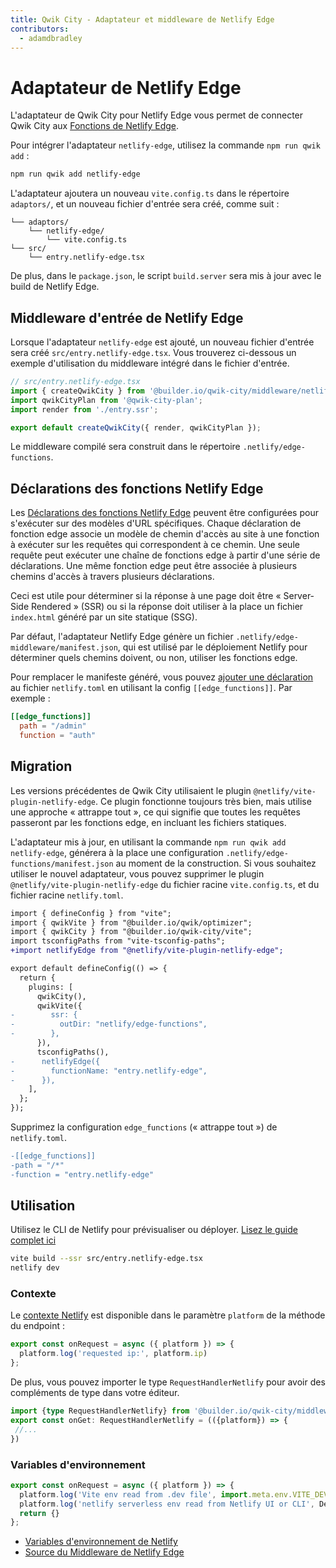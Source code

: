 ```yaml
---
title: Qwik City - Adaptateur et middleware de Netlify Edge
contributors:
  - adamdbradley
---
```


# Adaptateur de Netlify Edge

L'adaptateur de Qwik City pour Netlify Edge vous permet de connecter Qwik City aux [Fonctions de Netlify Edge](https://docs.netlify.com/edge-functions/overview/).

Pour intégrer l'adaptateur `netlify-edge`, utilisez la commande `npm run qwik add` :

```bash
npm run qwik add netlify-edge
```

L'adaptateur ajoutera un nouveau `vite.config.ts` dans le répertoire `adaptors/`, et un nouveau fichier d'entrée sera créé, comme suit :

```
└── adaptors/
    └── netlify-edge/
        └── vite.config.ts
└── src/
    └── entry.netlify-edge.tsx
```

De plus, dans le `package.json`, le script `build.server` sera mis à jour avec le build de Netlify Edge.

## Middleware d'entrée de Netlify Edge

Lorsque l'adaptateur `netlify-edge` est ajouté, un nouveau fichier d'entrée sera créé `src/entry.netlify-edge.tsx`. Vous trouverez ci-dessous un exemple d'utilisation du middleware intégré dans le fichier d'entrée.

```typescript
// src/entry.netlify-edge.tsx
import { createQwikCity } from '@builder.io/qwik-city/middleware/netlify-edge';
import qwikCityPlan from '@qwik-city-plan';
import render from './entry.ssr';

export default createQwikCity({ render, qwikCityPlan });
```

Le middleware compilé sera construit dans le répertoire `.netlify/edge-functions`.

## Déclarations des fonctions Netlify Edge

Les [Déclarations des fonctions Netlify Edge](https://docs.netlify.com/edge-functions/declarations/) peuvent être configurées pour s'exécuter sur des modèles d'URL spécifiques. Chaque déclaration de fonction edge associe un modèle de chemin d'accès au site à une fonction à exécuter sur les requêtes qui correspondent à ce chemin. Une seule requête peut exécuter une chaîne de fonctions edge à partir d'une série de déclarations. Une même fonction edge peut être associée à plusieurs chemins d'accès à travers plusieurs déclarations.

Ceci est utile pour déterminer si la réponse à une page doit être « Server-Side Rendered » (SSR) ou si la réponse doit utiliser à la place un fichier `index.html` généré par un site statique (SSG).

Par défaut, l'adaptateur Netlify Edge génère un fichier `.netlify/edge-middleware/manifest.json`, qui est utilisé par le déploiement Netlify pour déterminer quels chemins doivent, ou non, utiliser les fonctions edge.

Pour remplacer le manifeste généré, vous pouvez [ajouter une déclaration](https://docs.netlify.com/edge-functions/declarations/#add-a-declaration) au fichier `netlify.toml` en utilisant la config `[[edge_functions]]`. Par exemple :

```toml
[[edge_functions]]
  path = "/admin"
  function = "auth"
```

## Migration

Les versions précédentes de Qwik City utilisaient le plugin `@netlify/vite-plugin-netlify-edge`. Ce plugin fonctionne toujours très bien, mais utilise une approche « attrappe tout », ce qui signifie que toutes les requêtes passeront par les fonctions edge, en incluant les fichiers statiques.

L'adaptateur mis à jour, en utilisant la commande `npm run qwik add netlify-edge`, générera à la place une configuration `.netlify/edge-functions/manifest.json` au moment de la construction. Si vous souhaitez utiliser le nouvel adaptateur, vous pouvez supprimer le plugin `@netlify/vite-plugin-netlify-edge` du fichier racine `vite.config.ts`, et du fichier racine `netlify.toml`.

```diff
import { defineConfig } from "vite";
import { qwikVite } from "@builder.io/qwik/optimizer";
import { qwikCity } from "@builder.io/qwik-city/vite";
import tsconfigPaths from "vite-tsconfig-paths";
+import netlifyEdge from "@netlify/vite-plugin-netlify-edge";

export default defineConfig(() => {
  return {
    plugins: [
      qwikCity(),
      qwikVite({
-        ssr: {
-          outDir: "netlify/edge-functions",
-        },
      }),
      tsconfigPaths(),
-      netlifyEdge({
-        functionName: "entry.netlify-edge",
-      }),
    ],
  };
});
```

Supprimez la configuration `edge_functions` (« attrappe tout ») de `netlify.toml`.

```diff
-[[edge_functions]]
-path = "/*"
-function = "entry.netlify-edge"
```

## Utilisation

Utilisez le CLI de Netlify pour prévisualiser ou déployer. [Lisez le guide complet ici](https://github.com/BuilderIO/qwik/blob/main/starters/servers/netlify-edge/README.md)

```bash
vite build --ssr src/entry.netlify-edge.tsx
netlify dev
```

### Contexte

Le [contexte Netlify](https://docs.netlify.com/edge-functions/api/#netlify-specific-context-object) est disponible dans le paramètre `platform` de la méthode du endpoint :

```javascript
export const onRequest = async ({ platform }) => {
  platform.log('requested ip:', platform.ip)
};
```

De plus, vous pouvez importer le type `RequestHandlerNetlify` pour avoir des compléments de type dans votre éditeur.

```typescript
import {type RequestHandlerNetlify} from '@builder.io/qwik-city/middleware/netlify-edge';
export const onGet: RequestHandlerNetlify = (({platform}) => {
 //...
})
```


### Variables d'environnement

```javascript
export const onRequest = async ({ platform }) => {
  platform.log('Vite env read from .dev file', import.meta.env.VITE_DEV)
  platform.log('netlify serverless env read from Netlify UI or CLI', Deno.env.toObject())
  return {}
};
```

- [Variables d'environnement de Netlify](https://docs.netlify.com/environment-variables/overview/#environment-variable-options)
- [Source du Middleware de Netlify Edge](https://github.com/BuilderIO/qwik/blob/main/packages/qwik-city/middleware/netlify-edge/index.ts)
